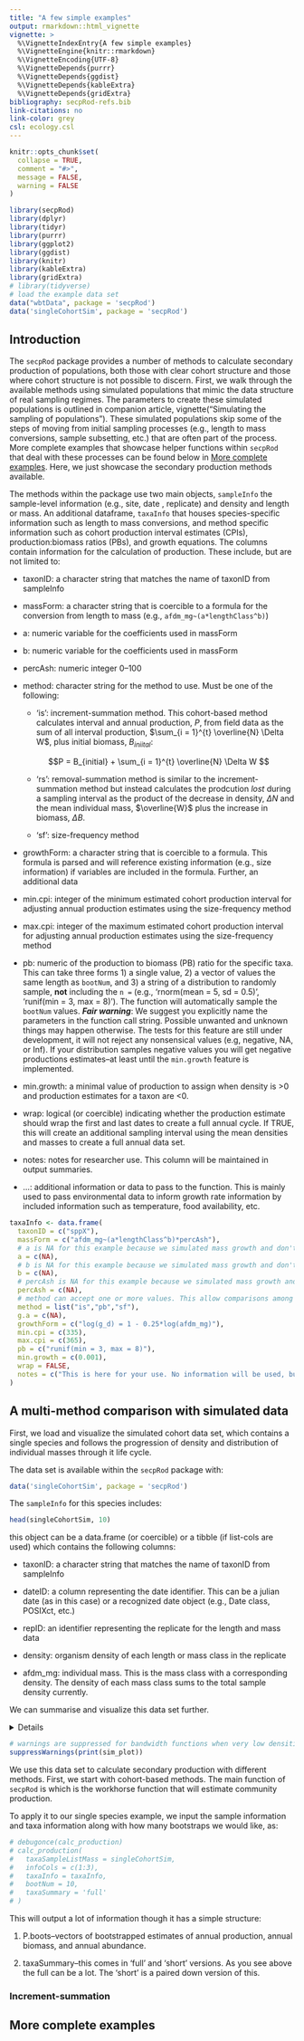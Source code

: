 ```yaml
---
title: "A few simple examples"
output: rmarkdown::html_vignette
vignette: >
  %\VignetteIndexEntry{A few simple examples}
  %\VignetteEngine{knitr::rmarkdown}
  %\VignetteEncoding{UTF-8}
  %\VignetteDepends{purrr}
  %\VignetteDepends{ggdist}
  %\VignetteDepends{kableExtra}
  %\VignetteDepends{gridExtra}
bibliography: secpRod-refs.bib
link-citations: no
link-color: grey
csl: ecology.csl
---
```


```r
knitr::opts_chunk$set(
  collapse = TRUE,
  comment = "#>",
  message = FALSE,
  warning = FALSE
)
```

```r
library(secpRod)
library(dplyr)
library(tidyr)
library(purrr)
library(ggplot2)
library(ggdist)
library(knitr)
library(kableExtra)
library(gridExtra)
# library(tidyverse)
# load the example data set
data("wbtData", package = 'secpRod')
data('singleCohortSim', package = 'secpRod')

```

## Introduction 

The `secpRod` package provides a number of methods to calculate secondary production of populations, both those with clear cohort structure and those where cohort structure is not possible to discern. First, we walk through the available methods using simulated populations that mimic the data structure of real sampling regimes. The parameters to create these simulated populations is outlined in companion article, vignette("Simulating the sampling of populations"). These simulated populations skip some of the steps of moving from initial sampling processes (e.g., length to mass conversions, sample subsetting, etc.) that are often part of the process. More complete examples that showcase helper functions within `secpRod` that deal with these processes can be found below in [More complete examples](\@ref(more-complete-examples)). Here, we just showcase the secondary production methods available.

The methods within the package use two main objects, `sampleInfo` the sample-level information (e.g., site, date , replicate) and density and length or mass. An additional dataframe, `taxaInfo` that houses species-specific information such as length to mass conversions, and method specific information such as cohort production interval estimates (CPIs), production:biomass ratios (PBs), and growth equations. The columns contain information for the calculation of production. These include, but are not limited to:

- taxonID: a character string that matches the name of taxonID from sampleInfo

- massForm: a character string that is coercible to a formula for the conversion from length to mass (e.g., `afdm_mg~(a*lengthClass^b)`)

- a: numeric variable for the coefficients used in massForm

- b: numeric variable for the coefficients used in massForm

- percAsh: numeric integer 0--100

- method: character string for the method to use. Must be one of the following: 

  - 'is': increment-summation method. This cohort-based method calculates interval and annual production, $P$, from field data as the sum of all interval production, $\sum_{i = 1}^{t} \overline{N} \Delta W$, plus initial biomass, $B_{iniital}$: 
  
  $$P = B_{initial} + \sum_{i = 1}^{t} \overline{N} \Delta W $$
  
  - 'rs': removal-summation method is similar to the increment-summation method but instead calculates the prodcution *lost* during a sampling interval as the product of the decrease in density, $\Delta N$ and the mean individual mass, $\overline{W}$ plus the increase in biomass, $\Delta B$.

  - 'sf': size-frequency method

- growthForm: a character string that is coercible to a formula. This formula is parsed and will reference existing information (e.g., size information) if variables are included in the formula. Further, an additional data

- min.cpi: integer of the minimum estimated cohort production interval for adjusting annual production estimates using the size-frequency method

- max.cpi: integer of the maximum estimated cohort production interval for adjusting annual production estimates using the size-frequency method

- pb: numeric of the production to biomass (PB) ratio for the specific taxa. This can take three forms 1) a single value, 2) a vector of values the same length as `bootNum`, and 3) a string of a distribution to randomly sample, **not** including the `n =` (e.g., 'rnorm(mean = 5, sd = 0.5)', 'runif(min = 3, max = 8)'). The function will automatically sample the `bootNum` values. ***Fair warning***: We suggest you explicitly name the parameters in the function call string. Possible unwanted and unknown things may happen otherwise. The tests for this feature are still under development, it will not reject any nonsensical values (e.g, negative, NA, or Inf). If your distribution samples negative values you will get negative productions estimates--at least until the `min.growth` feature is implemented.

- min.growth: a minimal value of production to assign when density is >0 and production estimates for a taxon are <0.

- wrap: logical (or coercible) indicating whether the production estimate should wrap the first and last dates to create a full annual cycle. If TRUE, this will create an additional sampling interval using the mean densities and masses to create a full annual data set.

- notes: notes for researcher use. This column will be maintained in output summaries.

- ...: additional information or data to pass to the function. This is mainly used to pass environmental data to inform growth rate information by included information such as temperature, food availability, etc.

```r
taxaInfo <- data.frame(
  taxonID = c("sppX"),
  massForm = c("afdm_mg~(a*lengthClass^b)*percAsh"),
  # a is NA for this example because we simulated mass growth and don't need to convert from length to mass
  a = c(NA),
  # b is NA for this example because we simulated mass growth and don't need to convert from length to mass
  b = c(NA),
  # percAsh is NA for this example because we simulated mass growth and don't need to convert from length to mass
  percAsh = c(NA),
  # method can accept one or more values. This allow comparisons among different methods.
  method = list("is","pb","sf"),
  g.a = c(NA),
  growthForm = c("log(g_d) = 1 - 0.25*log(afdm_mg)"),
  min.cpi = c(335),
  max.cpi = c(365),
  pb = c("runif(min = 3, max = 8)"),
  min.growth = c(0.001),
  wrap = FALSE,
  notes = c("This is here for your use. No information will be used, but this column will be maintained in some summaries. See *** for more information.")
)
```

## A multi-method comparison with simulated data

First, we load and visualize the simulated cohort data set, which contains a single species and follows the progression of density and distribution of individual masses through it life cycle.

The data set is available within the `secpRod` package with:

```r
data('singleCohortSim', package = 'secpRod')
```

The `sampleInfo` for this species includes:

```r

head(singleCohortSim, 10)

```

this object can be a data.frame (or coercible) or a tibble (if list-cols are used) which contains the following columns:

- taxonID: a character string that matches the name of taxonID from sampleInfo

- dateID: a column representing the date identifier. This can be a julian date (as in this case) or a recognized date object (e.g., Date class, POSIXct, etc.)

- repID: an identifier representing the replicate for the length and mass data

- density: organism density of each length or mass class in the replicate

- afdm_mg: individual mass. This is the mass class with a corresponding density. The density of each mass class sums to the total sample density currently.

We can summarise and visualize this data set further.

<details>

```r

summary_stats <- singleCohortSim %>%
  dplyr::mutate(density = sum(density, na.rm = TRUE), .by = c('taxonID','dateID','repID')) %>% 
  dplyr::summarise(
    massMean = mean(afdm_mg, na.rm = TRUE),
    massSD= sd(afdm_mg, na.rm = TRUE),
    larvalDensityMean = mean(density, na.rm = TRUE), .by = 'dateID'
  )

sim_plot = 
ggplot(summary_stats, aes(x = dateID)) +
  stat_halfeye(data = singleCohortSim %>% 
                 dplyr::summarise(density = sum(density, na.rm = TRUE), .by = c('taxonID','dateID','repID')), aes(x = dateID, y = density),
               color = 'green')+
  stat_halfeye(data = singleCohortSim, aes(x = dateID, y = afdm_mg*100),
               color = 'red')+
  geom_path(aes(y = larvalDensityMean), color = 'green') +
  geom_path(aes(y = massMean * 100), color = 'red') +
  scale_y_continuous(
    name = "Larval Density",
    sec.axis = sec_axis(~./100, name = "Mean Mass (mg)"),
    
  ) +
  scale_x_continuous(limits = c(0,365))+
  theme_minimal() +
  labs(title = "Larval Density and Mean Mass over Time", x = "Day")+
  theme(axis.title.y.right = element_text(color = 'red'))

```

</details>

```r
# warnings are suppressed for bandwidth functions when very low densities
suppressWarnings(print(sim_plot))

```

We use this data set to calculate secondary production with different methods. First, we start with cohort-based methods. The main function of `secpRod` is \code{calc_production()} which is the workhorse function that will estimate community production. 

To apply it to our single species example, we input the sample information and taxa information along with how many bootstraps we would like, as:

```r
# debugonce(calc_production)
# calc_production(
#   taxaSampleListMass = singleCohortSim,
#   infoCols = c(1:3),
#   taxaInfo = taxaInfo,
#   bootNum = 10,
#   taxaSummary = 'full'
# )

```

This will output a lot of information though it has a simple structure:

1) P.boots--vectors of bootstrapped estimates of annual production, annual biomass, and annual abundance. 

2) taxaSummary--this comes in 'full' and 'short' versions. As you see above the full can be a lot. The 'short' is a paired down version of this. 

### Increment-summation



## More complete examples {#more-complete-examples}

<!-- Currently, the analysis is fully implemented for the size-frequency and production:biomass ratio methods. This quick tutorial will outline steps to calculate secondary production for whole communities. First, load the package with `library(secpRod)`. -->

<!-- The package comes with a number of data sets of macroinvertebrate species and community data: -->

<!-- 1) simulated data set of a single univoltine species accessed with `data("univoltine")` -->

<!-- 2) a full community data set from @junker2014 that can be accessed with `data("wbtData")` -->

<!-- The simulated data set is a single data frame of artificially sampled size-frequency data through time. -->

<!-- ```{r echo = TRUE} -->
<!-- data("univoltine", package = 'secpRod') -->

<!-- #clean this data set to align  -->
<!-- head(univoltine) -->
<!-- ``` -->

<!-- For this simple example, we can create the required 'taxaInfo' object: -->

<!-- ```{r echo=TRUE} -->
<!-- # clean simulated data to workable form -->

<!-- taxaInfo <- data.frame( -->
<!--   taxonID = c("sppA"), -->
<!--   massForm = c("afdm_mg~(a*lengthClass^b)*percAsh"), -->
<!--   a = c(0.0025), -->
<!--   b = c(2.692), -->
<!--   percAsh = c(0.958), -->
<!--   method = c("sf"), -->
<!--   g.a = c(NA), -->
<!--   growthForm = c("log(g_d) = 1 - 0.25*log(afdm_mg) - "), -->
<!--   min.cpi = c(335), -->
<!--   max.cpi = c(365), -->
<!--   pb = c("runif(min = 3, max = 8)"), -->
<!--   min.growth = c(0.001), -->
<!--   wrap = TRUE, -->
<!--   notes = c("This is here for your use. No information will be used, but this column will be maintained in some summaries. See *** for more information.") -->
<!-- ) -->
<!-- ``` -->

<!-- This object represents the taxonomic information for calculating production. Each row contains information for a single species/taxon (in this case the only row because species == 1 ). The columns contain information for calculation of production. These include, but are not limited to: -->

<!-- - taxonID: a character string that matches the name of taxonID from sampleInfo -->

<!-- - massForm: a character string that is coercible to a formula for the conversion from length to mass (e.g., `afdm_mg~(a*lengthClass^b)`) -->

<!-- - a: numeric variable for the coefficients used in massForm -->

<!-- - b: numeric variable for the coefficients used in massForm -->

<!-- - percAsh: numeric integer 0--100 -->

<!-- - method: character string for the method to use. Must be one of the following: 'sf' (this will be updated as methods are finalized.) -->

<!-- - growthForm: description forthcoming... -->

<!-- - min.cpi: integer of the minimum estimated cohort production interval for adjusting annual production estimates using the size-frequency method -->

<!-- - max.cpi: integer of the maximum estimated cohort production interval for adjusting annual production estimates using the size-frequency method -->

<!-- - pb: numeric of the production to biomass (PB) ratio for the specific taxa. This can take three forms 1) a single value, 2) a vector of values the same length as `bootNum`, and 3) a string of a distribution to randomly sample, **not** including the `n =` (e.g., 'rnorm(mean = 5, sd = 0.5)', 'runif(min = 3, max = 8)'). The function will automatically sample the `bootNum` values. ***Fair warning***: We suggest you explicitly name the parameters in the function call string. Possible unwanted and unknown things may happen otherwise. The tests for this feature are still under development, it will not reject any nonsensical values (e.g, negative, NA, or Inf). If your distribution samples negative values you will get negative productions estimates--at least until the `min.growth` feature is implemented. -->

<!-- - min.growth: description forthcoming... -->

<!-- - wrap:  -->

<!-- - notes: notes for researcher use. This column will be maintained in output summaries. -->

<!-- This 'wbtData' object is a list with two (2) elements: -->

<!-- 1) sampleInfo: a list with 32 data frames. One (1) for each taxonomic entity -->

<!-- 2) taxaInfo: a data frame with 32 rows and 13 columns. Each row represents the taxonomic information for a single taxonomic entity and the columns contain information for calculation of production as described above. -->

<!-- ## Examples -->

<!-- ### Single-species walkthrough -->

<!-- A quick walkthrough of the calculation of secondary production for a single species. -->

<!-- ```{r single species data prep, echo =TRUE, include=TRUE} -->
<!-- ## isolate a single species data frame from sampleInfo object -->

<!-- acentrella <- wbtData[['sampleInfo']][['Acentrella sp.']] -->

<!-- ## let's take a look at the data set -->
<!-- head(acentrella, 10) -->

<!-- ``` -->

<!-- The data contain all the replicates of density and body length distributions in long format. -->

<!-- ```{r acentrella LM form, echo=FALSE} -->

<!-- taxaInfo = wbtData[['taxaInfo']] -->

<!-- acentrellaInfo = subset(taxaInfo, taxonID == "Acentrella sp.") -->

<!-- # accentrellaLMform =  -->


<!-- ``` -->

<!-- The first step is to convert length to mass for estimating biomass patterns. Here we use the `convert_length_to_mass()` function, which adds a column of the individual masses based on the length-to-mass formula and coefficients in taxaInfo. -->

<!-- We can take a look at what this looks like: -->

<!-- ```{r accentrella view} -->

<!-- acentrellaInfo = subset(taxaInfo, taxonID == "Acentrella sp.") -->
<!-- acentrellaInfo -->

<!-- ``` -->

<!-- Information on its use can be viewed with `?convert_length_to_mass` -->

<!-- ```{r length to mass, include=TRUE, echo=TRUE} -->

<!-- acentrellaMass = convert_length_to_mass(taxaSampleList = acentrella, -->
<!--                                          taxaInfo = wbtData[['taxaInfo']]) -->

<!-- head(acentrellaMass) -->

<!-- ``` -->

<!-- From here you can view the size frequency histograms using the `plot_cohorts()` function. Check out the function options with `?plot_cohorts`. -->

<!-- ```{r plot cohorts, include=TRUE, echo=TRUE, warning=FALSE, message=FALSE} -->

<!-- plot_cohorts(taxaSampleListMass = acentrellaMass, -->
<!--              param = 'length', -->
<!--              massClass = 'afdm_mg') -->

<!-- ``` -->

<!-- These figures can be helpful for identifying cohort structures and getting ballpark cohort production intervals (CPI) for species when estimating production using the size frequency method. In the future, I hope to implement an approach to delineate cohorts and estimate growth parameters from size-frequency data, but this is a feature still under development. -->

<!-- The next step is to estimate production. -->

<!-- The function `calc_production()` is the workhorse function that will estimate community production.  -->

<!-- To apply it to our single species example, we input the sample information and taxa information along with how many bootstraps we would like, as: -->

<!-- ```{r single species production2,include=TRUE, echo=TRUE, warning=FALSE, message=FALSE} -->

<!-- calc_production( -->
<!--   taxaSampleListMass = acentrellaMass, -->
<!--   infoCols = c(1:3), -->
<!--   taxaInfo = acentrellaInfo, -->
<!--   bootNum = 10, -->
<!--   wrap = TRUE, -->
<!--   taxaSummary = 'full' -->
<!-- ) -->

<!-- ``` -->

<!-- This will output a lot of information though it has a simple structure: -->

<!-- 1) P.boots--vectors of bootstrapped estimates of annual production, annual biomass, and annual abundance.  -->

<!-- 2) taxaSummary--this comes in 'full' and 'short' versions. As you see above the full can be a lot. The 'short' is a paired down version of this  -->

<!-- ```{r single species short,include=TRUE, echo=TRUE, warning=FALSE, message=FALSE} -->

<!-- calc_production( -->
<!--   taxaSampleListMass = acentrellaMass, -->
<!--   infoCols = c(1:3), -->
<!--   taxaInfo = acentrellaInfo, -->
<!--   bootNum = 10, -->
<!--   wrap = TRUE, -->
<!--   taxaSummary = 'short' -->
<!-- ) -->

<!-- ``` -->

<!-- You can also turn this off with 'none'.  -->

<!-- ### An example using the PB method -->

<!-- The pb method allows for multiple options to set the production to biomass ratio: -->

<!-- 1) A single value. This will use the same value for each bootstrap sample. The variability is derived entirely from resampling the sample units (e.g. surbers). -->

<!-- 2) a character string for a distribution from which to sample excluding the `n=`, such as `rnorm(mean = 5, sd = 0.5)`. The function will automatically sample `bootNum` values. -->

<!-- 3) a numeric vector the same length as `bootNum`. This is a more explicit option to set all the values of pb that will be used. In the future, if the length $\neq$ `bootNum` an error will be returned for the taxa.  -->

<!-- ```{r modify taxaInfo, include=TRUE, echo=TRUE, warning=FALSE, message=FALSE} -->

<!-- acentrellaInfo$method = "pb" -->
<!-- acentrellaInfo$pb = "runif(min = 3, max = 8)" -->

<!-- calc_production( -->
<!--   taxaSampleListMass = acentrellaMass, -->
<!--   infoCols = c(1:3), -->
<!--   taxaInfo = acentrellaInfo, -->
<!--   bootNum = 10, -->
<!--   wrap = TRUE, -->
<!--   taxaSummary = 'short' -->
<!-- ) -->

<!-- ``` -->

<!-- ## Applying this to multiple taxa -->

<!-- The current internal code to do this with just `calc_production` is still buggy. But you can run production by splitting the full sampleInfo into a list by taxa and using `apply` or functions from the (`purrr` package)[https://purrr.tidyverse.org/] -->

<!-- The code below shows how to accomplish this. Again, only size frequency and pb are accepted currently.  -->

<!-- ```{r multi species, include=TRUE, echo=TRUE, warning=FALSE, message=FALSE} -->
<!-- # load needed packages -->
<!-- library(magrittr) -->
<!-- library(purrr) -->

<!-- # The sampleInfo is already a list by taxonID -->
<!-- str(wbtData[['sampleInfo']], list.len = 5) -->

<!-- # if you have a large data frame with all taxa the code below shows how to do this: -->
<!-- ## install a package to split into a named_list -->
<!-- # devtools::install_github('jimjunker1/junkR') -->
<!-- # library(junkR) -->
<!-- ## Convert to data frame -->
<!-- # sampleInfoDf = wbtData[['sampleInfo']] %>% bind_rows -->
<!-- ## Convert back to named list split by taxonID -->
<!-- # sampleInfoList = sampleInfoDf %>% junkR::named_group_split(taxonID) -->

<!-- sampleInfoList = wbtData[['sampleInfo']] -->

<!-- sampleInfoListMass = sampleInfoList %>%  -->
<!--   purrr::map( -->
<!--     ~convert_length_to_mass(.x, -->
<!--                             taxaInfo = taxaInfo) -->
<!--   ) -->

<!-- fullProduction = sampleInfoListMass %>%  -->
<!--   purrr::map2(., list(taxaInfo), -->
<!--                      ~calc_production(.x, -->
<!--                                       infoCols = c(1:3), -->
<!--                                       taxaInfo = .y,  -->
<!--                                       bootNum = 10,  -->
<!--                                       wrap = TRUE, -->
<!--                                       taxaSummary = 'short' -->
<!--                                       ) -->
<!--                      ) -->

<!-- str(fullProduction, list.len = 5) -->

<!-- ``` -->


